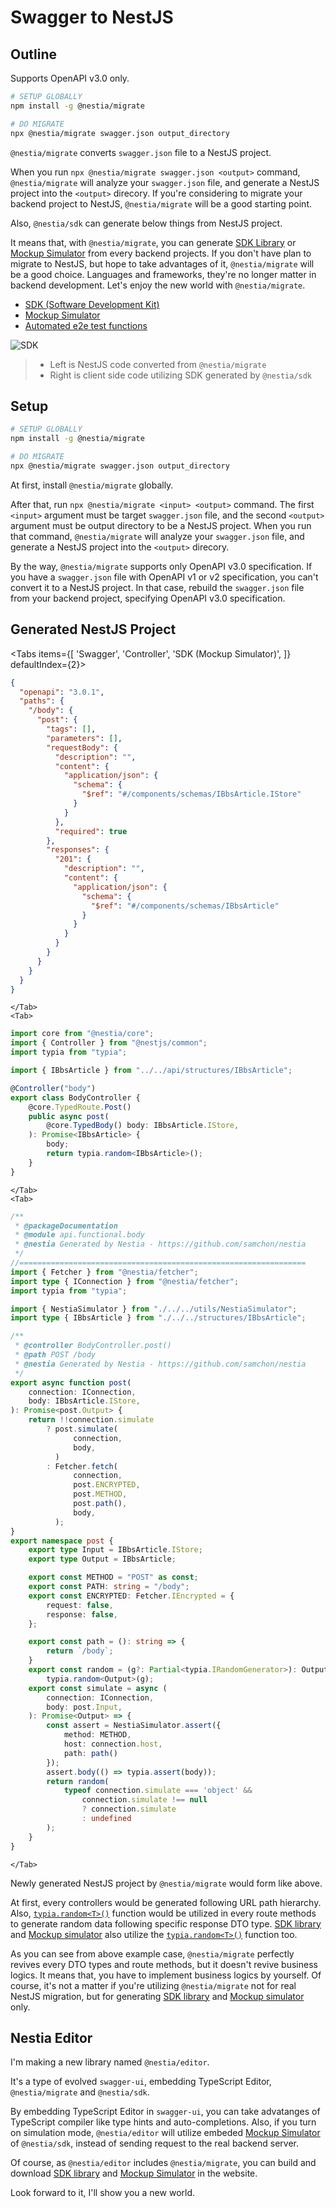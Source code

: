 
# Swagger to NestJS
## Outline
<Callout type="warning">
Supports OpenAPI v3.0 only.
</Callout>

```bash copy filename="Terminal" showLineNumbers {}
# SETUP GLOBALLY
npm install -g @nestia/migrate

# DO MIGRATE
npx @nestia/migrate swagger.json output_directory
```

`@nestia/migrate` converts `swagger.json` file to a NestJS project.

When you run `npx @nestia/migrate swagger.json <output>` command, `@nestia/migrate` will analyze your `swagger.json` file, and generate a NestJS project into the `<output>` direcory. If you're considering to migrate your backend project to NestJS, `@nestia/migrate` will be a good starting point.

Also, `@nestia/sdk` can generate below things from NestJS project. 

It means that, with `@nestia/migrate`, you can generate [SDK Library](./sdk/sdk) or [Mockup Simulator](./sdk/simulator) from every backend projects. If you don't have plan to migrate to NestJS, but hope to take advantages of it, `@nestia/migrate` will be a good choice. Languages and frameworks, they're no longer matter in backend development. Let's enjoy the new world with `@nestia/migrate`.

  - [SDK (Software Development Kit)](./sdk/sdk)
  - [Mockup Simulator](./sdk/simulator)
  - [Automated e2e test functions](./sdk/e2e)

![SDK](https://user-images.githubusercontent.com/13158709/215004990-368c589d-7101-404e-b81b-fbc936382f05.gif)

> - Left is NestJS code converted from `@nestia/migrate`
> - Right is client side code utilizing SDK generated by `@nestia/sdk`




## Setup
```bash copy filename="Terminal" showLineNumbers {}
# SETUP GLOBALLY
npm install -g @nestia/migrate

# DO MIGRATE
npx @nestia/migrate swagger.json output_directory
```

At first, install `@nestia/migrate` globally.

After that, run `npx @nestia/migrate <input> <output>` command. The first `<input>` argument must be target `swagger.json` file, and the second `<output>` argument must be output directory to be a NestJS project. When you run that command, `@nestia/migrate` will analyze your `swagger.json` file, and generate a NestJS project into the `<output>` direcory.

By the way, `@nestia/migrate` supports only OpenAPI v3.0 specification. If you have a `swagger.json` file with OpenAPI v1 or v2 specification, you can't convert it to a NestJS project. In that case, rebuild the `swagger.json` file from your backend project, specifying OpenAPI v3.0 specification.





## Generated NestJS Project
<Tabs 
    items={[
        'Swagger', 
        'Controller', 
        'SDK (Mockup Simulator)',
    ]} 
    defaultIndex={2}>
    <Tab>
```json filename="swagger.json" showLineNumbers {}
{
  "openapi": "3.0.1",
  "paths": {
    "/body": {
      "post": {
        "tags": [],
        "parameters": [],
        "requestBody": {
          "description": "",
          "content": {
            "application/json": {
              "schema": {
                "$ref": "#/components/schemas/IBbsArticle.IStore"
              }
            }
          },
          "required": true
        },
        "responses": {
          "201": {
            "description": "",
            "content": {
              "application/json": {
                "schema": {
                  "$ref": "#/components/schemas/IBbsArticle"
                }
              }
            }
          }
        }
      }
    }
  }
}
```
    </Tab>
    <Tab>
```typescript filename="src/controllers/body/BodyController.ts" showLineNumbers {14}
import core from "@nestia/core";
import { Controller } from "@nestjs/common";
import typia from "typia";

import { IBbsArticle } from "../../api/structures/IBbsArticle";

@Controller("body")
export class BodyController {
    @core.TypedRoute.Post()
    public async post(
        @core.TypedBody() body: IBbsArticle.IStore,
    ): Promise<IBbsArticle> {
        body;
        return typia.random<IBbsArticle>();
    }
}
```
    </Tab>
    <Tab>
```typescript filename="src/api/functional/body/index.ts" showLineNumbers {23-27, 50-68}
/**
 * @packageDocumentation
 * @module api.functional.body
 * @nestia Generated by Nestia - https://github.com/samchon/nestia 
 */
//================================================================
import { Fetcher } from "@nestia/fetcher";
import type { IConnection } from "@nestia/fetcher";
import typia from "typia";

import { NestiaSimulator } from "./../../utils/NestiaSimulator";
import type { IBbsArticle } from "./../../structures/IBbsArticle";

/**
 * @controller BodyController.post()
 * @path POST /body
 * @nestia Generated by Nestia - https://github.com/samchon/nestia
 */
export async function post(
    connection: IConnection,
    body: IBbsArticle.IStore,
): Promise<post.Output> {
    return !!connection.simulate
        ? post.simulate(
              connection,
              body,
          )
        : Fetcher.fetch(
              connection,
              post.ENCRYPTED,
              post.METHOD,
              post.path(),
              body,
          );
}
export namespace post {
    export type Input = IBbsArticle.IStore;
    export type Output = IBbsArticle;

    export const METHOD = "POST" as const;
    export const PATH: string = "/body";
    export const ENCRYPTED: Fetcher.IEncrypted = {
        request: false,
        response: false,
    };

    export const path = (): string => {
        return `/body`;
    }
    export const random = (g?: Partial<typia.IRandomGenerator>): Output =>
        typia.random<Output>(g);
    export const simulate = async (
        connection: IConnection,
        body: post.Input,
    ): Promise<Output> => {
        const assert = NestiaSimulator.assert({
            method: METHOD,
            host: connection.host,
            path: path()
        });
        assert.body(() => typia.assert(body));
        return random(
            typeof connection.simulate === 'object' &&
                connection.simulate !== null
                ? connection.simulate
                : undefined
        );
    }
}
```
    </Tab>
</Tabs>

Newly generated NestJS project by `@nestia/migrate` would form like above. 

At first, every controllers would be generated following URL path hierarchy. Also, [`typia.random<T>()`](https://typia.io/docs/random) function would be utilized in every route methods to generate random data following specific response DTO type. [SDK library](./sdk/sdk) and [Mockup simulator](./sdk/simulator) also utilize the [`typia.random<T>()`](https://typia.io/docs/random) function too.

As you can see from above example case, `@nestia/migrate` perfectly revives every DTO types and route methods, but it doesn't revive business logics. It means that, you have to implement business logics by yourself. Of course, it's not a matter if you're utilizing `@nestia/migrate` not for real NestJS migration, but for generating [SDK library](./sdk/sdk) and [Mockup simulator](./sdk/simulator) only.




## Nestia Editor
I'm making a new library named `@nestia/editor`.

It's a type of evolved `swagger-ui`, embedding TypeScript Editor, `@nestia/migrate` and `@nestia/sdk`. 

By embedding TypeScript Editor in `swagger-ui`, you can take advatanges of TypeScript compiler like type hints and auto-completions. Also, if you turn on simulation mode, `@nestia/editor` will utilize embeded [Mockup Simulator](./sdk/simulator) of `@nestia/sdk`, instead of sending request to the real backend server.

Of course, as `@nestia/editor` includes `@nestia/migrate`, you can build and download [SDK library](./sdk/sdk) and [Mockup Simulator](./sdk/simulator) in the website.

Look forward to it, I'll show you a new world.